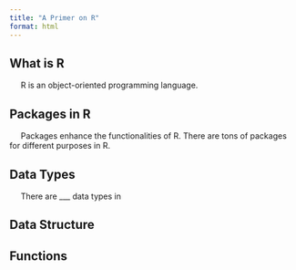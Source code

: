 ```yaml
---
title: "A Primer on R"
format: html
---
```


## What is R

     R is an object-oriented programming language. 


## Packages in R

     Packages enhance the functionalities of R. There are tons of packages for different purposes in R. 

## Data Types

     There are ___ data types in 

## Data Structure


## Functions
